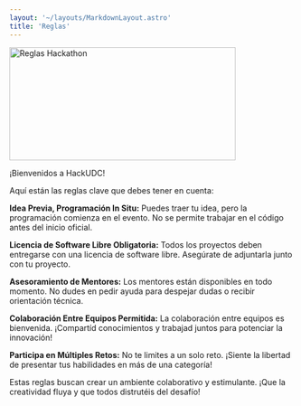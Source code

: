 ```yaml
---
layout: '~/layouts/MarkdownLayout.astro'
title: 'Reglas'
---
```




<Image src={reglas} alt="Reglas Hackathon" height="200" width="400" style="box-shadow: none !important" />

¡Bienvenidos a HackUDC!

Aquí están las reglas clave que debes tener en cuenta:

**Idea Previa, Programación In Situ:**
    Puedes traer tu idea, pero la programación comienza en el evento. No se permite trabajar en el código antes del inicio oficial.

**Licencia de Software Libre Obligatoria:**
    Todos los proyectos deben entregarse con una licencia de software libre. Asegúrate de adjuntarla junto con tu proyecto.

**Asesoramiento de Mentores:**
    Los mentores están disponibles en todo momento. No dudes en pedir ayuda para despejar dudas o recibir orientación técnica.

**Colaboración Entre Equipos Permitida:**
    La colaboración entre equipos es bienvenida. ¡Compartíd conocimientos y trabajad juntos para potenciar la innovación!

**Participa en Múltiples Retos:**
    No te limites a un solo reto. ¡Siente la libertad de presentar tus habilidades en más de una categoría!

Estas reglas buscan crear un ambiente colaborativo y estimulante. ¡Que la creatividad fluya y que todos distrutéis del desafío!